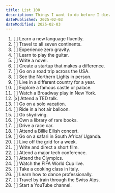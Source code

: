 ```yaml
---
title: List 100
description: Things I want to do before I die.
datePublished: 2025-02-03
dateModified: 2025-02-03
---
```


1. [ ] Learn a new language fluently.
1. [ ] Travel to all seven continents.
1. [ ] Experience zero gravity.
1. [ ] Learn to play the guitar.
1. [ ] Write a novel.
1. [ ] Create a startup that makes a difference.
1. [ ] Go on a road trip across the USA.
1. [ ] See the Northern Lights in person.
1. [ ] Live in a different country for a year.
1. [ ] Explore a famous castle or palace.
1. [ ] Watch a Broadway play in New York.
1. [x] Attend a TED talk.
1. [ ] Go on a solo vacation.
1. [ ] Ride in a hot air balloon.
1. [ ] Go skydiving.
1. [ ] Own a library of rare books.
1. [ ] Drive a race car.
1. [ ] Attend a Billie Eilish concert.
1. [ ] Go on a safari in South Africa/ Uganda.
1. [ ] Live off the grid for a week.
1. [ ] Write and direct a short film.
1. [ ] Attend a major tech conference.
1. [ ] Attend the Olympics.
1. [ ] Watch the FIFA World Cup live.
1. [ ] Take a cooking class in Italy.
1. [ ] Learn how to dance professionally.
1. [ ] Travel by train through the Swiss Alps.
1. [ ] Start a YouTube channel.
